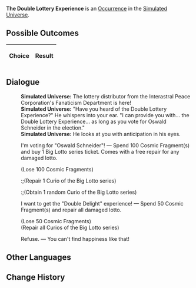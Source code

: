 {{Simulated Universe Event Infobox
|title         = The Double Lottery Experience
|image         = Random Event Bond.png
|type          =
|domains_su    = Occurrence
|domains_ext   = Occurrence
|domains_swarm = 
|domains_gng   = 
|requirements  =
|prev          = 
|next          = 
|indexRewards  =
|characters    = 
}}
'''The Double Lottery Experience''' is an [[Simulated Universe/Occurrence|Occurrence]] in the [[Simulated Universe]].

==Possible Outcomes==
{| class="article-table"
!Choice
!Result

|}

<!--
==Gameplay Notes==

-->
==Dialogue==
{{Dialogue Start}}
:'''Simulated Universe:''' The lottery distributor from the Interastral Peace Corporation's Fanaticism Department is here!
:'''Simulated Universe:''' "Have you heard of the Double Lottery Experience?" He whispers into your ear. "I can provide you with... the Double Lottery Experience... as long as you vote for Oswald Schneider in the election."
:'''Simulated Universe:''' He looks at you with anticipation in his eyes.
:{{DIcon|Star}} I'm voting for "Oswald Schneider"! &mdash; Spend 100 Cosmic Fragment(s) and buy 1 Big Lotto series ticket. Comes with a free repair for any damaged lotto.
:;(Lose 100 Cosmic Fragments)
::;(Repair 1 Curio of the Big Lotto series)
::;(Obtain 1 random Curio of the Big Lotto series)
:{{DIcon|Star}} I want to get the "Double Delight" experience! &mdash; Spend 50 Cosmic Fragment(s) and repair all damaged lotto.
:;(Lose 50 Cosmic Fragments)
:;(Repair all Curios of the Big Lotto series)
:{{DIcon|Star}} Refuse. &mdash; You can't find happiness like that!
{{Dialogue End}}

==Other Languages==
{{Other Languages
|en    = The Double Lottery Experience
|zhs   = 双乐透体验
|zht   = 雙樂透體驗
|ja    = ダブルロッタリー体験
|ko    = 더블 로또 체험
|es    = La experiencia de la doble lotería
|fr    = L'expérience de la double lotterie
|ru    = Двойная лотерея
|th    = ประสบการณ์ลอตเตอรี่คูณสอง
|vi    = Trải Nghiệm Xổ Số Kép
|de    = Erfahrung der Doppellotterie
|id    = Pengalaman Lotre Ganda
|pt    = A Experiência de Loteria Dupla
}}

==Change History==
{{Change History|1.0}}
